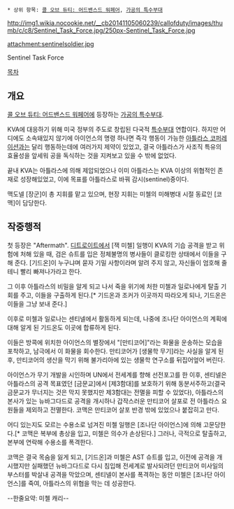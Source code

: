 * 상위 항목: [[콜 오브 듀티: 어드밴스드 워페어]], [[가공의 특수부대]]

http://img1.wikia.nocookie.net/__cb20141105060239/callofduty/images/thumb/c/c8/Sentinel_Task_Force.jpg/250px-Sentinel_Task_Force.jpg

attachment:sentinelsoldier.jpg

Sentinel Task Force

[[목차]]
== 개요 ==
[[콜 오브 듀티: 어드밴스드 워페어]]에 등장하는 [[가공의 특수부대]].

KVA에 대응하기 위해 미국 정부의 주도로 창립된 다국적 [[특수부대]] 연합이다. 하지만 어디에도 소속돼있지 않기에 아이언스의 명령 하나면 즉각 행동이 가능한 [[아틀라스 코퍼레이션]]과는 달리 행동하는데에 여러가지 제약이 있었고, 결국 아틀라스가 사조직 특유의 효율성을 앞세워 공을 독식하는 것을 지켜보고 있을 수 밖에 없었다.

끝내 KVA는 아틀라스에 의해 제압되었으나 이미 아틀라스는 KVA 이상의 위협적인 존재로 성장해있었고, 이에 목표를 아틀라스로 바꿔 감시(sentinel)중이다.

맥도넬 [장군]이 총 지휘를 맡고 있으며, 현장 지휘는 미첼의 미해병대 시절 동료인 [코맥]이 담당한다.

== 작중행적 ==
첫 등장은 "Aftermath". [[디트로이트]]에서 [잭 미첼] 일행이 KVA의 기습 공격을 받고 위험에 처해 있을 때, 검은 슈트를 입은 정체불명의 병사들이 클로킹한 상태에서 이들을 구해 준다. [기드온]이 누구냐며 묻자 기밀 사항이라며 알려 주지 않고, 자신들이 엄호해 줄 테니 빨리 빠져나가라고 한다.

그 이후 아틀라스의 비밀을 알게 되고 나서 죽을 위기에 처한 미첼과 일로나에게 탈출 기회를 주고, 이들을 구출하게 된다.[* 기드온과 조커가 이곳까지 따라오게 되나, 기드온은 이들을 그냥 보내 준다.]

이후로 미첼과 일로나는 센티넬에서 활동하게 되는데, 나중에 조나단 아이언스의 계획에 대해 알게 된 기드온도 이곳에 합류하게 된다.

이들은 방콕에 위치한 아이언스의 별장에서 "[만티코어]"라는 화물을 운송하는 모습을 포착하고, 남극에서 이 화물을 회수한다. 만티코어가 [생물학 무기]라는 사실을 알게 된 후, 만티코어의 생산을 막기 위해 불가리아에 있는 생물학 연구소를 뒤집어엎어 버린다. 

아이언스가 무기 개발을 시인하며 UN에서 전세계를 향해 선전포고를 한 이후, 센티넬은 아틀라스의 공격 목표였던 [금문교]에서 [제3함대]를 보호하기 위해 동분서주하고(결국 금문교가 무너지는 것은 막지 못했지만 제3함대는 전멸을 피할 수 있었다), 아틀라스의 본사가 있는 뉴바그다드로 공격을 개시하나 갑작스러운 만티코어 살포로 전 아틀라스 요원들을 제외하고 전멸한다. 코맥은 만티코어 살포 반경 밖에 있었으나 붙잡히고 만다.

어디 있는지도 모르는 수용소로 넘겨진 미첼 일행은 [조나단 아이언스]에 의해 고문당한다.[* 코맥은 복부에 총상을 입고, 미첼은 의수가 손상된다.] 그러나, 극적으로 탈출하고, 본부에 연락해 수용소를 폭격한다.

코맥은 결국 목숨을 잃게 되고, [기드온]과 미첼은 AST 슈트를 입고, 이전에 공격을 개시했지만 실패했던 뉴바그다드로 다시 침입해 전세계로 발사되려던 만티코어 미사일의 부스터를 박살내 공격을 막았으며, 센티넬이 본사를 폭격하는 동안 미첼은 [조나단 아이언스]를 죽여, 아틀라스의 위협을 막는 데 성공한다.

--한줄요약: 미첼 캐리--
